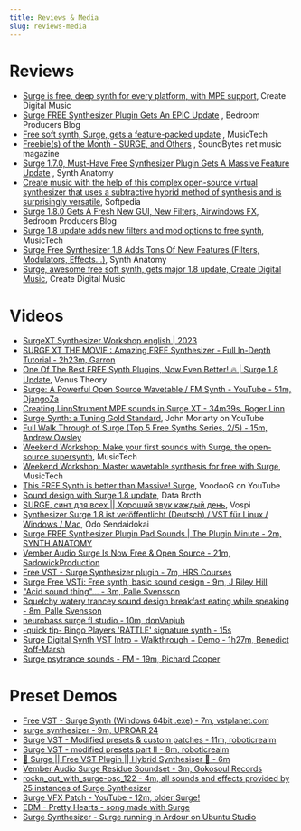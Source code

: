 ```yaml
---
title: Reviews & Media
slug: reviews-media
---
```


# Reviews

-   [Surge is free, deep synth for every platform, with MPE support](https://cdm.link/2019/04/surge-free-deep-synth-mpe/), Create Digital Music
-   [Surge FREE Synthesizer Plugin Gets An EPIC Update](https://bedroomproducersblog.com/2020/07/30/surge-synth-update/)
    , Bedroom Producers Blog
-   [Free soft synth, Surge, gets a feature-packed update](https://www.musictech.net/news/free-soft-synth-surge-gets-a-feature-packed-update/)
    , MusicTech
-   [Freebie(s) of the Month - SURGE, and Others](https://soundbytesmag.net/freebies-of-the-month-surge-and-others/)
    , SoundBytes net music magazine
-   [Surge 1.7.0, Must-Have Free Synthesizer Plugin Gets A Massive Feature Update](https://www.synthanatomy.com/2020/07/surge-1-7-0-must-have-free-synthesizer-plugin-gets-a-massive-feature-update.html)
    , Synth Anatomy
-   [Create music with the help of this complex open-source virtual synthesizer that uses a subtractive hybrid method of synthesis and is surprisingly versatile](https://www.softpedia.com/get/Multimedia/Audio/Audio-Mixers-Synthesizers/Surge-Synthesizer.shtml), Softpedia
-   [Surge 1.8.0 Gets A Fresh New GUI, New Filters, Airwindows FX](https://bedroomproducersblog.com/2021/01/21/surge-1-8-0/), Bedroom Producers Blog
-   [Surge 1.8 update adds new filters and mod options to free synth](https://www.musictech.net/news/gear/surge-1-8-update/), MusicTech
-   [Surge Free Synthesizer 1.8 Adds Tons Of New Features (Filters, Modulators, Effects…)](https://www.synthanatomy.com/2021/01/surge-1-8-free-synth-plugin-adds-tons-of-new-features-filters-effects.html), Synth Anatomy
-   [Surge, awesome free soft synth, gets major 1.8 update, Create Digital Music](https://cdm.link/2021/01/surge-awesome-free-soft-synth-gets-major-1-8-update/), Create Digital Music

# Videos

-   [SurgeXT Synthesizer Workshop english | 2023](https://www.youtube.com/playlist?list=PLdIGJzeTcaAcTH0tun24BxZO327TYi7Xw)
-   [SURGE XT THE MOVIE : Amazing FREE Synthesizer - Full In-Depth Tutorial - 2h23m, Garron](https://www.youtube.com/watch?v=kTvBgb4HGx0)
-   [One Of The Best FREE Synth Plugins, Now Even Better! 🔥 \| Surge 1.8 Update](https://www.youtube.com/watch?v=IeEiqytXVNg), Venus Theory
-   [Surge: A Powerful Open Source Wavetable / FM Synth - YouTube - 51m, DjangoZa](https://www.youtube.com/watch?v=ryOhX7xFZ8g)
-   [Creating LinnStrument MPE sounds in Surge XT - 34m39s, Roger Linn](https://www.youtube.com/watch?v=o2Q_KMfOmKo)
-   [Surge Synth: a Tuning Gold Standard](https://www.youtube.com/watch?v=mjgZVmhUC30), John Moriarty on YouTube
-   [Full Walk Through of Surge (Top 5 Free Synths Series, 2/5) - 15m, Andrew Owsley](https://www.youtube.com/watch?v=JMVbpsBylJs)
-   [Weekend Workshop: Make your first sounds with Surge, the open-source supersynth](https://www.musictech.net/tutorials/weekend-workshop-first-sounds-surgesupersynth/), MusicTech
-   [Weekend Workshop: Master wavetable synthesis for free with Surge](https://www.musictech.net/tutorials/weekend-workshop-master-wavetable-synthesis-for-free-with-surge/), MusicTech
-   [This FREE Synth is better than Massive! Surge](https://www.youtube.com/watch?v=b9nZMV9gv1U), VoodooG on YouTube
-   [Sound design with Surge 1.8 update](https://www.youtube.com/watch?v=Go0NCNeqRsw), Data Broth
-   [SURGE, синт для всех \|\| Хороший звук каждый день](https://vk.com/videos-164129570?list=2bf9292e59623ee776&z=video-164129570_456239099%2Fvideos-164129570), Vospi
-   [Synthesizer Surge 1.8 ist veröffentlicht (Deutsch) / VST für Linux / Windows / Mac](https://www.youtube.com/watch?v=baGxeXJTvOY), Odo Sendaidokai
-   [Surge FREE Synthesizer Plugin Pad Sounds | The Plugin Minute - 2m, SYNTH ANATOMY](https://www.youtube.com/watch?v=tXBUxC1NmOQ)
-   [Vember Audio Surge Is Now Free & Open Source - 21m, SadowickProduction](https://www.youtube.com/watch?v=y1C25wYF4rg)
-   [Free VST - Surge Synthesizer plugin - 7m, HRS Courses](https://www.youtube.com/watch?v=smxCfILG3oI)
-   [Surge Free VSTi: Free synth, basic sound design - 9m, J Riley Hill](https://www.youtube.com/watch?v=32yEQ00ofcw)
-   ["Acid sound thing"... - 3m, Palle Svensson](https://www.youtube.com/watch?v=mYM7bL-D8hk)
-   [Squelchy watery trancey sound design breakfast eating while speaking - 8m, Palle Svensson](https://www.youtube.com/watch?v=6xIh2y5fjBY)
-   [neurobass surge fl studio - 10m, donVanjub](https://www.youtube.com/watch?v=x6R90ghfemQ)
-   [-quick tip- Bingo Players 'RATTLE' signature synth - 15s](https://www.youtube.com/watch?v=_aW3w2sRQIY)
-   [Surge Digital Synth VST Intro + Walkthrough + Demo - 1h27m, Benedict Roff-Marsh](https://www.youtube.com/watch?v=qZ5Q0BuCT_M)
-   [Surge psytrance sounds - FM - 19m, Richard Cooper](https://www.youtube.com/watch?v=qDdrZ-rbQo8)

# Preset Demos

-   [Free VST - Surge Synth (Windows 64bit .exe) - 7m, vstplanet.com](https://www.youtube.com/watch?v=JdRZpDTi5QM)
-   [surge synthesizer - 9m, UPROAR 24](https://www.youtube.com/watch?v=dcI9CZ7sunE)
-   [Surge VST - Modified presets & custom patches - 11m, roboticrealm](https://www.youtube.com/watch?v=hQ0oJ0G-SJM)
-   [Surge VST - modified presets part II - 8m, roboticrealm](https://www.youtube.com/watch?v=h_XdOc57Cc8)
-   [🎼 Surge || Free VST Plugin || Hybrid Synthesiser 🎼 - 6m](https://www.youtube.com/watch?v=uetcIvY0fbg)
-   [Vember Audio Surge Residue Soundset - 3m, Gokosoul Records](https://www.youtube.com/watch?v=iyTLPlLzOGc)
-   [rockn_out_with_surge-osc_122 - 4m, all sounds and effects provided by 25 instances of Surge Synthesizer](https://www.youtube.com/watch?v=hT1FO7cmRUE)
-   [Surge VFX Patch - YouTube - 12m, older Surge!](https://www.youtube.com/watch?v=7mxZOCespLg)
-   [EDM - Pretty Hearts - song made with Surge](https://www.youtube.com/watch?v=eJTnVFjVoZE)
-   [Surge Synthesizer - Surge running in Ardour on Ubuntu Studio](https://www.youtube.com/watch?v=qx7GD23TYzI)
